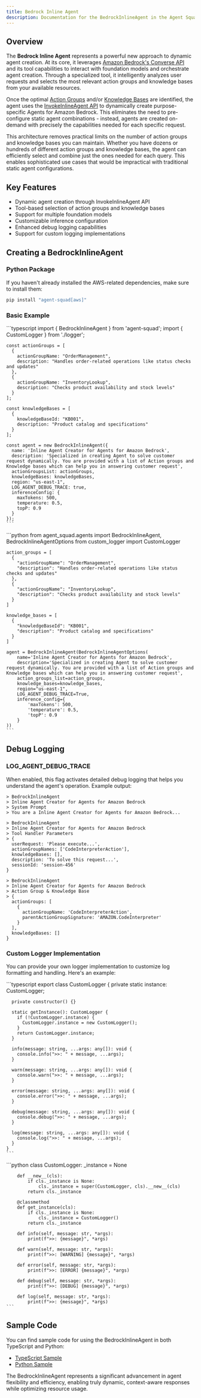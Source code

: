 ```yaml
---
title: Bedrock Inline Agent
description: Documentation for the BedrockInlineAgent in the Agent Squad
---
```


## Overview

The **Bedrock Inline Agent** represents a powerful new approach to dynamic agent creation. At its core, it leverages [Amazon Bedrock's Converse API](https://docs.aws.amazon.com/bedrock/latest/userguide/conversation-inference.html) and its tool capabilities to interact with foundation models and orchestrate agent creation. Through a specialized tool, it intelligently analyzes user requests and selects the most relevant action groups and knowledge bases from your available resources.

Once the optimal [Action Groups](https://docs.aws.amazon.com/bedrock/latest/userguide/agents-action-create.html) and/or [Knowledge Bases](https://aws.amazon.com/bedrock/knowledge-bases/) are identified, the agent uses the [InvokeInlineAgent API](https://docs.aws.amazon.com/bedrock/latest/userguide/agents-create-inline.html) to dynamically create purpose-specific Agents for Amazon Bedrock. This eliminates the need to pre-configure static agent combinations - instead, agents are created on-demand with precisely the capabilities needed for each specific request.

This architecture removes practical limits on the number of action groups and knowledge bases you can maintain. Whether you have dozens or hundreds of different action groups and knowledge bases, the agent can efficiently select and combine just the ones needed for each query. This enables sophisticated use cases that would be impractical with traditional static agent configurations.

## Key Features

- Dynamic agent creation through InvokeInlineAgent API
- Tool-based selection of action groups and knowledge bases
- Support for multiple foundation models
- Customizable inference configuration
- Enhanced debug logging capabilities
- Support for custom logging implementations

## Creating a BedrockInlineAgent

### Python Package

If you haven't already installed the AWS-related dependencies, make sure to install them:

```bash
pip install "agent-squad[aws]"
```

### Basic Example


<Tabs syncKey="runtime">
  <TabItem label="TypeScript" icon="seti:typescript" color="blue">
    ```typescript
    import { BedrockInlineAgent } from 'agent-squad';
    import { CustomLogger } from './logger';

    const actionGroups = [
      {
        actionGroupName: "OrderManagement",
        description: "Handles order-related operations like status checks and updates"
      },
      {
        actionGroupName: "InventoryLookup",
        description: "Checks product availability and stock levels"
      }
    ];

    const knowledgeBases = [
      {
        knowledgeBaseId: "KB001",
        description: "Product catalog and specifications"
      }
    ];

    const agent = new BedrockInlineAgent({
      name: 'Inline Agent Creator for Agents for Amazon Bedrock',
      description: 'Specialized in creating Agent to solve customer request dynamically. You are provided with a list of Action groups and Knowledge bases which can help you in answering customer request',
      actionGroupsList: actionGroups,
      knowledgeBases: knowledgeBases,
      region: "us-east-1",
      LOG_AGENT_DEBUG_TRACE: true,
      inferenceConfig: {
        maxTokens: 500,
        temperature: 0.5,
        topP: 0.9
      }
    });
    ```
  </TabItem>
  <TabItem label="Python" icon="seti:python">
    ```python
    from agent_squad.agents import BedrockInlineAgent, BedrockInlineAgentOptions
    from custom_logger import CustomLogger

    action_groups = [
      {
        "actionGroupName": "OrderManagement",
        "description": "Handles order-related operations like status checks and updates"
      },
      {
        "actionGroupName": "InventoryLookup",
        "description": "Checks product availability and stock levels"
      }
    ]

    knowledge_bases = [
      {
        "knowledgeBaseId": "KB001",
        "description": "Product catalog and specifications"
      }
    ]

    agent = BedrockInlineAgent(BedrockInlineAgentOptions(
        name='Inline Agent Creator for Agents for Amazon Bedrock',
        description='Specialized in creating Agent to solve customer request dynamically. You are provided with a list of Action groups and Knowledge bases which can help you in answering customer request',
        action_groups_list=action_groups,
        knowledge_bases=knowledge_bases,
        region="us-east-1",
        LOG_AGENT_DEBUG_TRACE=True,
        inference_config={
            'maxTokens': 500,
            'temperature': 0.5,
            'topP': 0.9
        }
    ))
    ```
  </TabItem>
</Tabs>

## Debug Logging

### LOG_AGENT_DEBUG_TRACE

When enabled, this flag activates detailed debug logging that helps you understand the agent's operation. Example output:

```text
> BedrockInlineAgent
> Inline Agent Creator for Agents for Amazon Bedrock
> System Prompt
> You are a Inline Agent Creator for Agents for Amazon Bedrock...

> BedrockInlineAgent
> Inline Agent Creator for Agents for Amazon Bedrock
> Tool Handler Parameters
> {
  userRequest: 'Please execute...',
  actionGroupNames: ['CodeInterpreterAction'],
  knowledgeBases: [],
  description: 'To solve this request...',
  sessionId: 'session-456'
}

> BedrockInlineAgent
> Inline Agent Creator for Agents for Amazon Bedrock
> Action Group & Knowledge Base
> {
  actionGroups: [
    {
      actionGroupName: 'CodeInterpreterAction',
      parentActionGroupSignature: 'AMAZON.CodeInterpreter'
    }
  ],
  knowledgeBases: []
}
```

### Custom Logger Implementation

You can provide your own logger implementation to customize log formatting and handling. Here's an example:

<Tabs syncKey="runtime">
  <TabItem label="TypeScript" icon="seti:typescript" color="blue">
    ```typescript
    export class CustomLogger {
      private static instance: CustomLogger;

      private constructor() {}

      static getInstance(): CustomLogger {
        if (!CustomLogger.instance) {
          CustomLogger.instance = new CustomLogger();
        }
        return CustomLogger.instance;
      }

      info(message: string, ...args: any[]): void {
        console.info(">>: " + message, ...args);
      }

      warn(message: string, ...args: any[]): void {
        console.warn(">>: " + message, ...args);
      }

      error(message: string, ...args: any[]): void {
        console.error(">>: " + message, ...args);
      }

      debug(message: string, ...args: any[]): void {
        console.debug(">>: " + message, ...args);
      }

      log(message: string, ...args: any[]): void {
        console.log(">>: " + message, ...args);
      }
    }
    ```
  </TabItem>
  <TabItem label="Python" icon="seti:python">
    ```python
    class CustomLogger:
        _instance = None

        def __new__(cls):
            if cls._instance is None:
                cls._instance = super(CustomLogger, cls).__new__(cls)
            return cls._instance

        @classmethod
        def get_instance(cls):
            if cls._instance is None:
                cls._instance = CustomLogger()
            return cls._instance

        def info(self, message: str, *args):
            print(f">>: {message}", *args)

        def warn(self, message: str, *args):
            print(f">>: [WARNING] {message}", *args)

        def error(self, message: str, *args):
            print(f">>: [ERROR] {message}", *args)

        def debug(self, message: str, *args):
            print(f">>: [DEBUG] {message}", *args)

        def log(self, message: str, *args):
            print(f">>: {message}", *args)
    ```
  </TabItem>
</Tabs>

## Sample Code

You can find sample code for using the BedrockInlineAgent in both TypeScript and Python:

- [TypeScript Sample](https://github.com/awslabs/agent-squad/tree/main/examples/bedrock-inline-agents/typescript)
- [Python Sample](https://github.com/awslabs/agent-squad/tree/main/examples/bedrock-inline-agents/python)


The BedrockInlineAgent represents a significant advancement in agent flexibility and efficiency, enabling truly dynamic, context-aware responses while optimizing resource usage.
